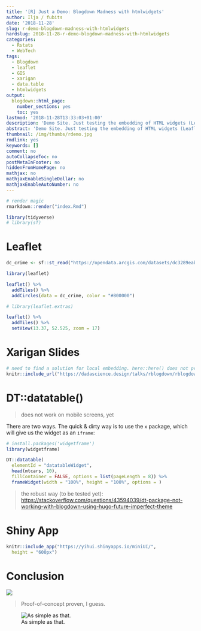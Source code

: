 ```yaml
---
title: '[R] Just a Demo: Blogdown Madness with htmlwidgets'
author: Ilja / fubits
date: '2018-11-28'
slug: r-demo-blogdown-madness-with-htmlwidgets
hardslug: 2018-11-28-r-demo-blogdown-madness-with-htmlwidgets
categories:
  - Rstats
  - WebTech
tags:
  - Blogdown
  - leaflet
  - GIS
  - xarigan
  - data.table
  - htmlwidgets
output:
  blogdown::html_page:
    number_sections: yes
    toc: yes
lastmod: '2018-11-28T13:33:03+01:00'
description: 'Demo Site. Just testing the embedding of HTML widgets (Leaflet, Xarigan Slides, DT::datatable(), Shiny App) in R Blogdown posts.'
abstract: 'Demo Site. Just testing the embedding of HTML widgets (Leaflet, Xarigan Slides, DT::datatable(), Shiny App) in R Blogdown posts.'
thumbnail: /img/thumbs/rdemo.jpg
rmdlink: yes
keywords: []
comment: no
autoCollapseToc: no
postMetaInFooter: no
hiddenFromHomePage: no
mathjax: no
mathjaxEnableSingleDollar: no
mathjaxEnableAutoNumber: no
---
```


```r
# render magic
rmarkdown::render("index.Rmd")
```

```r
library(tidyverse)
# library(sf)
```

# Leaflet 

```r
dc_crime <- sf::st_read("https://opendata.arcgis.com/datasets/dc3289eab3d2400ea49c154863312434_8.geojson", quiet = TRUE)
```

```r
library(leaflet)
```

```r
leaflet() %>% 
  addTiles() %>% 
  addCircles(data = dc_crime, color = "#800000")
```


```r
# library(leaflet.extras)
```

```r
leaflet() %>% 
  addTiles() %>% 
  setView(13.37, 52.525, zoom = 17)
```


# Xarigan Slides

```r
# need to find a solution for local embedding. here::here() does not produce a URL
knitr::include_url("https://dadascience.design/talks/rblogdown/rblogdown.html")
```

# DT::datatable()

> does not work on mobile screens, yet

There are two ways. The quick & dirty way is to use the `x` package, which will give us the widget as an `iframe`:

```r
# install.packages('widgetframe')
library(widgetframe)
```


```r
DT::datatable(
  elementId = "datatableWidget",
  head(mtcars, 10),
  fillContainer = FALSE, options = list(pageLength = 8)) %>%
  frameWidget(width = "100%", height = "100%", options = )
```

> the robust way (to be tested yet): [https://stackoverflow.com/questions/43594039/dt-package-not-working-with-blogdown-using-hugo-future-imperfect-theme](https://stackoverflow.com/questions/43594039/dt-package-not-working-with-blogdown-using-hugo-future-imperfect-theme){target="_blank"}

# Shiny App

```r
knitr::include_app("https://yihui.shinyapps.io/miniUI/", 
  height = "600px")
```



# Conclusion

![](https://media.giphy.com/media/BmmfETghGOPrW/giphy.gif)

> Proof-of-concept proven, I guess.

![As simple as that.](/img/rdemo/rmagic.jpg)
